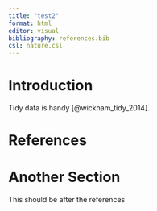```yaml
---
title: "test2"
format: html
editor: visual
bibliography: references.bib
csl: nature.csl
---
```


# Introduction

Tidy data is handy [@wickham_tidy_2014].

# References

::: {#refs}
:::

# Another Section

This should be after the references
